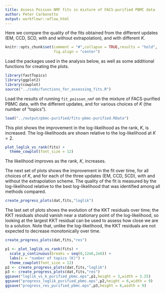 ```yaml
---
title: Assess Poisson NMF fits in mixture of FACS-purified PBMC data
author: Peter Carbonetto
output: workflowr::wflow_html
---
```


Here we compare the quality of the fits obtained from the different
updates (EM, CCD, SCD, with and without extrapolation), and with
different $K$.

```r
knitr::opts_chunk$set(comment = "#",collapse = TRUE,results = "hold",
                      fig.align = "center")
```

Load the packages used in the analysis below, as well as some
additional functions for creating the plots.

```r
library(fastTopics)
library(ggplot2)
library(cowplot)
source("../code/functions_for_assessing_fits.R")
```

Load the results of running `fit_poisson_nmf` on the mixture of
FACS-purified PBMC data, with the different updates, and for various
choices of $K$ (the number of "topics").

```r
load("../output/pbmc-purified/fits-pbmc-purified.RData")
```

This plot shows the improvement in the log-likelihood as the rank,
$K$, is increased. The log-likelihoods are shown relative to the
log-likelihood at $K = 2$. 

```r
plot_loglik_vs_rank(fits) +
  theme_cowplot(font_size = 12)
```

The likelihood improves as the rank, $K$, increases.

The next set of plots shows the improvement in the fit over time, for
all choices of $K$, and for each of the three updates (EM, CCD, SCD),
with and without the extrapolation scheme. The quality of the fit is
measured by the log-likelihood relative to the best log-likelihood
that was identified among all methods compared.

```r
create_progress_plots(dat,fits,"loglik")
```

The last set of plots shows the evolution of the KKT residuals over
time; the KKT residuals should vanish near a stationary point of the
log-likelihood, so looking at the largest KKT residual can be used to
assess how close we are to a solution. Note that, unlike the
log-likelihood, the KKT residuals are not expected to decrease
monotonically over time.

```r
create_progress_plots(dat,fits,"res")
```

```r
p1 <- plot_loglik_vs_rank(fits) +
  scale_y_continuous(breaks = seq(0,12e6,2e6)) +
  labs(x = "number of topics (K)") +
  theme_cowplot(font_size = 12)
p2 <- create_progress_plots(dat,fits,"loglik")
p3 <- create_progress_plots(dat,fits,"res")
ggsave("loglik_vs_k_purified_pbmc.eps",p1,height = 3,width = 3.25)
ggsave("progress_loglik_purified_pbmc.eps",p2,height = 6,width = 9)
ggsave("progress_res_purified_pbmc.eps",p3,height = 6,width = 9)
```
